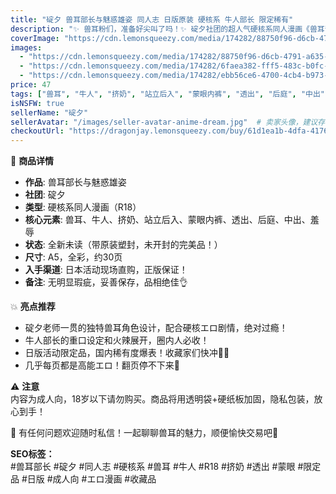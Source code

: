 ```yaml
---
title: "碇夕 兽耳部长与魅惑雄姿 同人志 日版原装 硬核系 牛人部长 限定稀有"
description: "✨ 兽耳粉们，准备好尖叫了吗！✨ 碇夕社团的超人气硬核系同人漫画《兽耳部长与魅惑雄姿》重磅来袭！这次的主角是霸气侧漏的牛人部长！被部下狠狠“调教”后展开的甜虐（？）剧情，简直让人欲罢不能🔥 几乎全篇都是浓烈的エロ场面，兽耳＆硬核系爱好者的绝佳收藏！"
coverImage: "https://cdn.lemonsqueezy.com/media/174282/88750f96-d6cb-4791-a635-9d99d3d6ddea.png"  # 图片路径，建议在 public/images 目录下存储静态资源
images:
  - "https://cdn.lemonsqueezy.com/media/174282/88750f96-d6cb-4791-a635-9d99d3d6ddea.png"         # 主图
  - "https://cdn.lemonsqueezy.com/media/174282/6faea382-fff5-483c-b0fc-d3a9dc931aee.jpg"          # 侧视图
  - "https://cdn.lemonsqueezy.com/media/174282/ebb56ce6-4700-4cb4-b973-5e25e4d49c97.jpg"          # 后视图
price: 47
tags: ["兽耳", "牛人", "挤奶", "站立后入", "蒙眼内裤", "透出", "后庭", "中出", "羞辱"]
isNSFW: true
sellerName: "碇夕"
sellerAvatar: "/images/seller-avatar-anime-dream.jpg"  # 卖家头像，建议存储在 public/images
checkoutUrl: "https://dragonjay.lemonsqueezy.com/buy/61d1ea1b-4dfa-4176-b9b5-a50ef8d6eab0"
---
```


📖 **商品详情**  
- **作品**: 兽耳部长与魅惑雄姿  
- **社团**: 碇夕  
- **类型**: 硬核系同人漫画（R18）  
- **核心元素**: 兽耳、牛人、挤奶、站立后入、蒙眼内裤、透出、后庭、中出、羞辱  
- **状态**: 全新未读（带原装塑封，未开封的完美品！）  
- **尺寸**: A5，全彩，约30页  
- **入手渠道**: 日本活动现场直购，正版保证！  
- **备注**: 无明显瑕疵，妥善保存，品相绝佳👌  

💥 **亮点推荐**  
- 碇夕老师一贯的独特兽耳角色设计，配合硬核エロ剧情，绝对过瘾！  
- 牛人部长的重口设定和火辣展开，圈内人必收！  
- 日版活动限定品，国内稀有度爆表！收藏家们快冲🏃‍♂️  
- 几乎每页都是高能エロ！翻页停不下来🔞  

⚠️ **注意**  
内容为成人向，18岁以下请勿购买。商品将用透明袋+硬纸板加固，隐私包装，放心到手！  

📩 有任何问题欢迎随时私信！一起聊聊兽耳的魅力，顺便愉快交易吧🐾  

**SEO标签：**  
#兽耳部长 #碇夕 #同人志 #硬核系 #兽耳 #牛人 #R18 #挤奶 #透出 #蒙眼 #限定品 #日版 #成人向 #エロ漫画 #收藏品  
